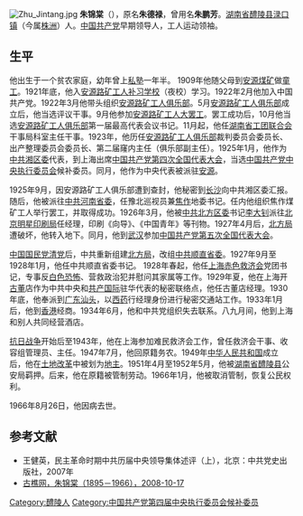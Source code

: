 [[File:Zhu_Jintang.jpg|thumb]]
'''朱锦棠'''（{{bd|1895年|12月|1966年|8月26日}}），原名'''朱德禄'''，曾用名'''朱鹏芳'''。[[湖南省|湖南省]][[醴陵县|醴陵县]][[渌口镇|渌口镇]]（今属[[株洲|株洲]]）人。[[中国共产党|中国共产党]]早期领导人，工人运动领袖。

==生平==
他出生于一个贫农家庭，幼年曾上[[私塾|私塾]]一年半。 1909年他随父母到[[安源煤矿|安源煤矿]]做[[童工|童工]]。1921年底，他入[[安源路矿工人补习学校|安源路矿工人补习学校]]（夜校）学习。1922年2月他加入中国共产党。1922年3月他带头组织[[安源路矿工人俱乐部|安源路矿工人俱乐部]]。5月[[安源路矿工人俱乐部|安源路矿工人俱乐部]]成立后，他当选评议干事。9月他参加[[安源路矿工人大罢工|安源路矿工人大罢工]]。罢工成功后，10月他当选[[安源路矿工人俱乐部|安源路矿工人俱乐部]]第一届最高代表会议书记。11月起，他任[[湖南省工团联合会|湖南省工团联合会]]干事局科室主任干事。1923年，他历任[[安源路矿工人俱乐部|安源路矿工人俱乐部]]裁判委员会委员长、出产整理委员会委员长、第二届窿内主任（俱乐部副主任）。1925年1月，他作为[[中共湘区委|中共湘区委]]代表，到上海出席[[中国共产党第四次全国代表大会|中国共产党第四次全国代表大会]]，当选[[中国共产党中央执行委员会|中国共产党中央执行委员会]]候补委员。同月，他作为中央代表被派驻[[安源|安源]]。

1925年9月，因安源路矿工人俱乐部遭到查封，他秘密到[[长沙|长沙]]向中共湘区委汇报。随后，他被派往[[中共河南省委|中共河南省委]]，任豫北巡视员兼[[焦作|焦作]]地委书记。任内他组织焦作煤矿工人举行罢工，并取得成功。1926年3月，他被[[中共北方区委|中共北方区委]]书记[[李大钊|李大钊]]派往[[北京|北京]][[明星印刷局|明星印刷局]]任经理，印刷《向导》、《中国青年》等刊物。1927年4月后，[[北方局|北方局]]遭破坏，他转入地下。同月，他到[[武汉|武汉]]参加[[中国共产党第五次全国代表大会|中国共产党第五次全国代表大会]]。

[[中国国民党清党|中国国民党清党]]后，中共重新组建[[北方局|北方局]]，改组[[中共顺直省委|中共顺直省委]]。1927年9月至1928年1月，他任中共顺直省委书记。 1928年春起，他任[[上海赤色救济会|上海赤色救济会]]党团书记，专事反[[白色恐怖|白色恐怖]]、营救政治犯并慰问其家属等工作。1929年夏，他在上海开[[古董|古董]]店作为中共中央和[[共产国际|共产国际]]驻华代表的秘密联络点，他任古董店经理。1930年底，他奉派到[[广东|广东]][[汕头|汕头]]，以[[西药|西药]]行经理身份进行秘密交通站工作。1933年1月后，他到[[香港|香港]]经商。1934年6月，他和中共党组织失去联系。八九月间，他到上海和别人共同经营酒店。

[[抗日战争|抗日战争]]开始后至1943年，他在上海参加难民救济会工作，曾任救济会干事、收容组管理员、主任。1947年7月，他回原籍务农。1949年[[中华人民共和国|中华人民共和国]]成立后，他在[[土地改革|土地改革]]中被划为[[地主|地主]]。1951年4月至1952年5月，他被[[湖南省|湖南省]][[醴陵县|醴陵县]]公安局羁押。后来，他在原籍被管制劳动。1966年1月，他被取消管制，恢复公民权利。

1966年8月26日，他因病去世。

==参考文献==
*王健英，民主革命时期中共历届中央领导集体述评（上），北京：中共党史出版社，2007年
*[https://web.archive.org/web/20160304221952/http://www.guqiaow.com/m/index.php?a=reply&tid=53869&pid=304914 古樵网，朱锦棠（1895－1966），2008-10-17]

{{DEFAULTSORT:Zhu朱}}
[[Category:醴陵人|Category:醴陵人]]
[[Category:中国共产党第四届中央执行委员会候补委员|Category:中国共产党第四届中央执行委员会候补委员]]